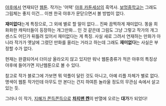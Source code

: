 [[야후]]에서 연재되던 [[웹툰]]. 작가는 '어택'
[[야후 카툰세상]]의 흑역사. [[보멍중학교]]는 그래도 그림체는 좋지 이건... 이젠 한국 야후가 문닫으면서 볼 방법이 없다.

'''재미없다'''는게 특징으로, 그 외에 별로 할 말이 없다... 진짜 끔찍하게 재미없다. 똥을 희화화한 캐릭터들이 등장하는 개그만화... 인 것 같은데 그림도 그냥 그렇고 작가의 개그센스도 어딘가 뒤틀려 있어서 재미없다는 게 특징. 사실 새로 그려서 연재하는 만화가 아니라 작가가 옛날에 그렸던 만화를 올리는 거라고 하는데 그래도 '''재미없다'''는 사실은 부정할 수가 없다.

현재는 완결되어서 더이상 올라오지 않고 있지만 워낙 웹툰종류가 적은 야후의 특징상 야후에 들어가면 지난웹툰으로 볼 수 있다.

참고로 작가 블로그에 가보면 뭐 악플이 달린 것도 아니고, 아예 리플 자체가 별로 없다. 명색이 웹툰 작가인데 아무도 안 본다는 건지 하여튼 놀라울 정도의 무관심 속에서 살고 있는 듯.

그러나 이 작가, [[지혜가 쫀득쫀득]]으로 '''[[차지맨 켄]]'''의 반열에 오르는 '''대가'''가 되었다!
